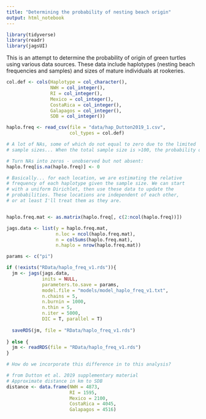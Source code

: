 ```yaml
---
title: "Determining the probability of nesting beach origin"
output: html_notebook
---
```


```r
library(tidyverse)
library(readr)
library(jagsUI)
```


This is an attempt to determine the probability of origin of green turtles using various data sources. These data include haplotypes (nesting beach frequencies and samples) and sizes of mature individuals at rookeries.

```r
col.def <- cols(Haplotype = col_character(),
                NWH = col_integer(),
                RI = col_integer(),
                Mexico = col_integer(),
                CostaRica = col_integer(),
                Galapagos = col_integer(),
                SDB = col_integer())

haplo.freq <- read_csv(file = "data/hap_Dutton2019_1.csv",
                       col_types = col.def)

# A lot of NAs, some of which do not equal to zero due to the limited
# sample sizes... When the total sample size is >100, the probability of having an unobserved haplotype is < 0.01. But, when the total sample size is ~20 (Costa Rica), then the same probability is ~ 0.05, which is not negligible. 

# Turn NAs into zeros - unobserved but not absent:
haplo.freq[is.na(haplo.freq)] <- 0

# Basically... for each location, we are estimating the relative
# frequency of each haplotype given the sample size. We can start
# with a uniform Dirichlet, then use these data to update the 
# probabilities. These locations are independent of each other,
# or at least I'll treat them as they are. 


haplo.freq.mat <- as.matrix(haplo.freq[, c(2:ncol(haplo.freq))])

jags.data <- list(y = haplo.freq.mat,
                  n.loc = ncol(haplo.freq.mat), 
                  n = colSums(haplo.freq.mat),
                  n.haplo = nrow(haplo.freq.mat))

params <- c("pi")

if (!exists("RData/haplo_freq_v1.rds")){
  jm <- jags(jags.data,
             inits = NULL,
             parameters.to.save = params,
             model.file = "models/model_haplo_freq_v1.txt",
             n.chains = 5,
             n.burnin = 1000,
             n.thin = 5,
             n.iter = 5000,
             DIC = T, parallel = T)
  
  saveRDS(jm, file = "RData/haplo_freq_v1.rds")
  
} else {
  jm <- readRDS(file = "RData/haplo_freq_v1.rds")
}


```

```r
# How do we incorporate this difference in to this analysis?

# from Dutton et al. 2019 supplementary material
# Approximate distance in km to SDB
distance <- data.frame(NWH = 4873,
                       RI = 1595,
                       Mexico = 2100,
                       CostaRica = 4045,
                       Galapagos = 4516)
```

